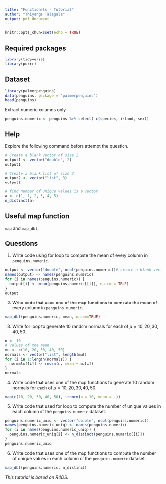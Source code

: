 ```yaml
---
title: "Functionals - Tutorial"
author: "Thiyanga Talagala"
output: pdf_document
---
```


```r
knitr::opts_chunk$set(echo = TRUE)
```

## Required packages

```r
library(tidyverse)
library(purrr)
```

## Dataset

```r
library(palmerpenguins)
data(penguins, package = 'palmerpenguins')
head(penguins)
```

Extract numeric columns only


```r

penguins.numeric <- penguins %>% select(-c(species, island, sex))
```



## Help

Explore the following command before attempt the question.

```r
# Create a blank vector of size 2
output1 <- vector("double", 2)
output1

# Create a blank list of size 3
output2 <- vector("list", 3)
output2

# find number of unique values is a vector
a <- c(1, 1, 2, 3, 4, 5)
n_distinct(a)
```

## Useful map function

`map` and `map_dbl`

## Questions

1. Write code using for loop to compute the mean of every column in `penguins.numeric`.

```r
output <- vector("double", ncol(penguins.numeric))# create a blank vector to store the results
names(output) <- names(penguins.numeric)
for (i in names(penguins.numeric)) {
  output[i] <- mean(penguins.numeric[[i]], na.rm = TRUE)
}
output


```

2. Write code that uses one of the map functions to compute the mean of every column in `penguins.numeric`.


```r
map_dbl(penguins.numeric, mean, na.rm=TRUE)

```

3. Write for loop to generate 10 random normals for each of
$\mu = 10, 20, 30, 40, 50$.

```r
n <- 10
# values of the mean
mu <- c(10, 20, 30, 40, 50)
normals <- vector("list", length(mu))
for (i in 1:length(normals)) {
  normals[[i]] <- rnorm(n, mean = mu[i])
}
normals

```


4. Write code that uses one of the map functions to generate 10 random normals for each of
$\mu = 10, 20, 30, 40, 50$.

```r
map(c(10, 20, 30, 40, 50), ~rnorm(n = 10, mean = .))

```


5. Write code that used for loop to compute the number of unique values in each column of the `penguins.numeric` dataset.


```r
penguins.numeric_uniq <- vector("double", ncol(penguins.numeric))
names(penguins.numeric_uniq) <- names(penguins.numeric)
for (i in names(penguins.numeric_uniq)) {
  penguins.numeric_uniq[i] <- n_distinct(penguins.numeric[[i]])
}
penguins.numeric_uniq
```

6. Write code that uses one of the map functions to compute the number of unique values in each column of the `penguins.numeric` dataset.

```r
map_dbl(penguins.numeric, n_distinct)

```

*This tutorial is based on R4DS.*

 